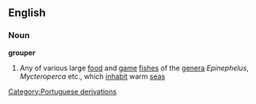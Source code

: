==English==
===Noun===
{{wikipedia}}
'''grouper'''
#Any of various large [[food]] and [[game]] [[fish]]es of the [[genera]] ''Epinephelus'', ''Mycteroperca'' etc., which [[inhabit]] warm [[sea]]s
[[Category:Portuguese derivations]]